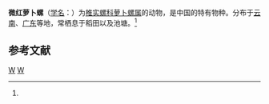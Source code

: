 {{Speciesbox 
| taxon = Radix rubiginosa
| authority = (Michelin)<ref name='id11241'>{{cite web| url =http://www.bioinfo.cn/db05/BjdwSpecies.php?action=view&id=11241| title =微红萝卜螺| work =《中国动物物种编目数据库》| publisher =中国科学院微生物研究所| author =中国科学院动物研究所| accessdate =2009-04-28| deadurl =yes| archiveurl =https://web.archive.org/web/20160305042459/http://www.bioinfo.cn/db05/BjdwSpecies.php?action=view&id=11241| archivedate =2016-03-05}}</ref>
}}

'''微红萝卜螺'''（[[学名|学名]]：{{lang|la|''Radix rubiginosa''}}）为[[椎实螺科|椎实螺科]][[萝卜螺属|萝卜螺属]]的动物，是中国的特有物种。分布于[[云南|云南]]、[[广东|广东]]等地，常栖息于稻田以及池塘。<ref name='id11241'/>

== 参考文献 ==
{{reflist}}

{{Wikispecies|Radix rubiginosa}}
{{Taxonbar|from=Q7281407}}

[[Category:蘿蔔螺屬|W]]
[[Category:中国特有软体动物|W]]


{{软体动物小作品}}
